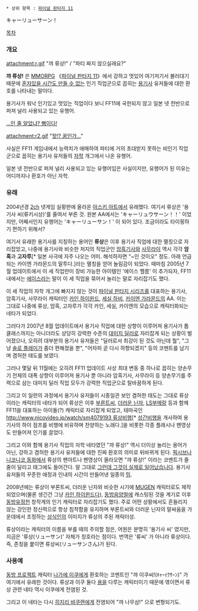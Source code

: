  * 상위 항목 : [[파이널 판타지 11]]

キャーリューサーン！

[[목차]]

=== 개요 ===
attachment:r.gif
"꺄 류상!" / "파티 짜지 않으실래요?"


'''꺄 류상!''' 은 [[MMORPG]] 《[[파이널 판타지 11]]》에서 강하고 멋있어 여기저기서 불러대기 때문에 [[부론트씨|혼자있을 시간도 만들 수 없는]] 인기 직업군으로 꼽히는 [[용기사]] 유저들에 대한 환호를 나타내는 말이다.

용기사가 워낙 인기있고 멋있는 직업이다 보니 FF11에 국한되지 않고 일본 넷 전반으로 퍼져 널리 사용되고 있는 유행어.


[[더러운 닌자|...인 줄 알았냐? 뻥이다!]]


attachment:r2.gif
"[[아시발꿈|핫!? 꿈인가...]]"


사실은 FF11 게임내에서 능력치가 애매하여 파티에 거의 초대받지 못하는 비인기 직업군으로 꼽히는 용기사 유저들의 [[자학]] 개그에서 나온 유행어.

일본 넷 전반으로 퍼져 널리 사용되고 있는 유행어임은 사실이지만, 유행어가 된 이유는 어디까지나 환호가 아닌 자학.

=== 유래 ===
2004년경 [[2ch]] 넷게임 실황판에 올라온 [[아스키 아트]]에서 유래했다. 여기서 류상은 '용기사 씨(류키시상)'를 줄여서 부른 것.
원본 AA에서는 'キャーリュウサーン！！' 이었지만, 어째서인지 유행어는 'キャーリューサン！' 이 되어 있다. 조금이라도 타이핑하기 편하기 위해서?

여기서 유래한 용기사를 지칭하는 용어인 '''류상'''은 이후 용기사 직업에 대한 멸칭으로 자리잡았고, 나중에 용기사와 비슷한 처지의 직업군인 [[암흑기사]]와 [[사무라이]] 역시 각각 '''암흑'''과 '''고자루'''[* 일본 사극에 자주 나오는 어미. 해석하자면 "~인 것이오" 정도. 아래 언급되는 카이엔 가라몬드의 말투다.]라는 멸칭을 얻어 놀림감이 되었다. 때마침 2005년 7월 업데이트에서 이 세 직업만이 장비 가능한 아이템인 '에이스 헬름' 이 추가되자, FF11 내에서는 [[에이스]]라는 말이 이 세 직업을 묶어서 놀리는 말로 자리잡기도 했다.

이 세 직업의 자학 개그에 빠지지 않는 것이 [[파이널 판타지 시리즈]]를 대표하는 용기사, 암흑기사, 사무라이 캐릭터인 [[카인 하이윈드]], [[세실 하비]], [[카이엔 가라몬드]]의 AA. 이는 그대로 나중에 류상, 암흑, 고자루가 각각 카인, 세실, 카이엔의 모습으로 캐릭터화되는 네타가 되었다.

그러다가 2007년 8월 업데이트에서 용기사 직업에 대한 상향이 이루어져 용기사가 톱클래스까지는 아니더라도 상당히 강력한 수준의 [[대미지 딜러]]로 자리잡게 되는 상황이 벌어졌으나, 오히려 대부분의 용기사 유저들은 "딜러로서 최강이 된 것도 아닌데 뭘", "그냥 [[솔로 플레이]]가 좀더 편해졌을 뿐", "어차피 곧 다시 하향되겠지" 등의 코멘트를 남기며 겸허한 태도를 보였다.

그러나 몇달 뒤 11월에는 오히려 FF11 업데이트 사상 최대 변동 중 하나로 꼽히는 양손무기 전체의 대폭 상향이 이루어져 용기사 뿐 아니라 암흑기사, 사무라이 등 양손무기를 주력으로 삼는 대미지 딜러 직업 모두가 강력한 직업군으로 탈바꿈하게 된다.

그리고 이 일련의 과정에서 용기사 유저들이 시종일관 보인 겸허한 태도는 그대로 류상이라는 캐릭터의 네타가 되어 류상은 이후 [[부론트씨]], [[더러운 닌자]], [[LS부메랑]] 등과 함께 FF11을 대표하는 아이돌(?) 캐릭터로 자리잡게 되었고, 테마곡인 [[http://www.nicovideo.jp/watch/sm4079193 류상비행]][* [[성간비행]]을 개사하여 용기사의 하이 점프를 비행에 비유하며 찬양하는 노래다.]을 비롯한 각종 플래시나 팬영상도 만들어져 인기를 끌었다.

그리고 이와 함께 용기사 직업의 자학 네타였던 "꺄 류상!" 역시 더이상 놀리는 용어가 아닌, 강하고 겸허한 용기사 유저들에 대한 진짜 환호의 의미로 뒤바뀌게 된다. [[픽시브]]나 [[니코니코 동화]]에서 류상의 팬아트나 팬영상이 올라오면 "꺄 류상!" 이라는 코멘트가 줄줄이 달리고 태그에도 들어간다. 말 그대로 [[그런데 그것이 실제로 일어났습니다]]. 용기사 유저들의 꾸준한 애정과 인내의 시간이 만들어낸 일종의 [[밈]].


2008년에는 류상이 부론트씨, 더러운 닌자와 비슷한 시기에 [[MUGEN]] 캐릭터로도 제작되었으며(물론 생긴건 그냥 [[카인 하이윈드]]다), [[동방음양철]]에 캐스팅된 것을 계기로 이후 [[동방유정천]] 창작계의 인기 캐릭터로 자리잡기도 했다. 주로 어떤 상황에서도 흔들리지 않는 강인한 정신력으로 항상 침착함을 유지하며 부론트씨와 더러운 닌자의 말싸움을 가운데에서 조정하는 [[상식인]]의 이미지가 류상의 주된 캐릭터성.

류상이라는 캐릭터의 이름을 부를 때의 주의할 점은, 어원은 분명히 '용기사 씨' 였지만, 지금은 '류상(リューサン)' 자체가 칭호라는 점이다. 번역은 '류씨' 가 아니라 류상이다. 즉, 존칭을 붙이면 류상씨(リューサンさん)가 된다.

=== 사용예 ===
[[동방 프로젝트]] 캐릭터 [[나가에 이쿠]]에게 환호하는 코멘트인 "꺄 이쿠씨!(ｷｬｰｲｸｻｰﾝ)" 가 여기에서 유래한 것이다.
류상과 이쿠 둘다 [[용]]을 다루는 캐릭터이기 때문에 엮이면서 류상 관련 네타 역시 이쿠에게 전염된 것.

그리고 이 네타는 다시 [[히지리 뱌쿠렌]]에게 전염되어 "꺄 나무삼!" 으로 변형되기도.
